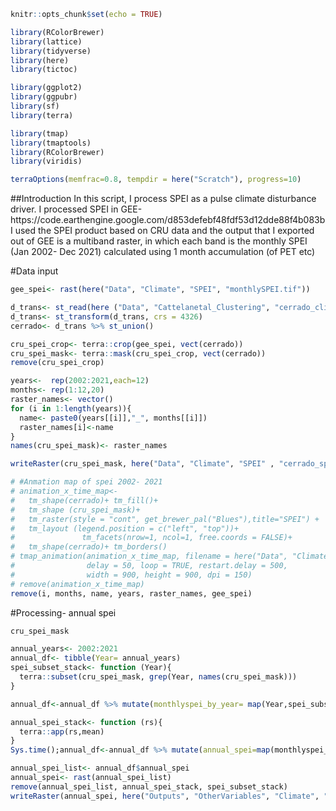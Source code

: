 ```r
knitr::opts_chunk$set(echo = TRUE)
```

```r
library(RColorBrewer)
library(lattice)
library(tidyverse)
library(here)
library(tictoc)

library(ggplot2)
library(ggpubr)
library(sf)
library(terra)

library(tmap)
library(tmaptools)
library(RColorBrewer)
library(viridis)

terraOptions(memfrac=0.8, tempdir = here("Scratch"), progress=10)
```
##Introduction
In this script, I process SPEI as a pulse climate disturbance driver. 
I processed SPEI in GEE-https://code.earthengine.google.com/d853defebf48fdf53d12dde88f4b083b
I used the SPEI product based on CRU data and the output that I exported out of GEE
is a multiband raster, in which each band is the monthly SPEI (Jan 2002- Dec 2021) calculated
using 1 month accumulation (of PET etc)

#Data input
```r
gee_spei<- rast(here("Data", "Climate", "SPEI", "monthlySPEI.tif"))

d_trans<- st_read(here ("Data", "Cattelanetal_Clustering", "cerrado_climate_zones.shp"))
d_trans<- st_transform(d_trans, crs = 4326)
cerrado<- d_trans %>% st_union()

cru_spei_crop<- terra::crop(gee_spei, vect(cerrado))
cru_spei_mask<- terra::mask(cru_spei_crop, vect(cerrado))
remove(cru_spei_crop)

years<-  rep(2002:2021,each=12) 
months<- rep(1:12,20)
raster_names<- vector()
for (i in 1:length(years)){
  name<- paste0(years[[i]],"_", months[[i]])
  raster_names[i]<-name
}
names(cru_spei_mask)<- raster_names

writeRaster(cru_spei_mask, here("Data", "Climate", "SPEI" , "cerrado_spei_monthly_5km_2002_2021.tif"))

# #Anmation map of spei 2002- 2021
# animation_x_time_map<-
#   tm_shape(cerrado)+ tm_fill()+
#   tm_shape (cru_spei_mask)+
#   tm_raster(style = "cont", get_brewer_pal("Blues"),title="SPEI") +
#   tm_layout (legend.position = c("left", "top"))+
#               tm_facets(nrow=1, ncol=1, free.coords = FALSE)+
#   tm_shape(cerrado)+ tm_borders()
# tmap_animation(animation_x_time_map, filename = here("Data", "Climate", "SPEI , "speimonthly_2002_2021.gif"),
#                delay = 50, loop = TRUE, restart.delay = 500,
#                width = 900, height = 900, dpi = 150)
# remove(animation_x_time_map)
remove(i, months, name, years, raster_names, gee_spei)

```
#Processing- annual spei
```r
cru_spei_mask

annual_years<- 2002:2021
annual_df<- tibble(Year= annual_years) 
spei_subset_stack<- function (Year){
  terra::subset(cru_spei_mask, grep(Year, names(cru_spei_mask)))
}

annual_df<-annual_df %>% mutate(monthlyspei_by_year= map(Year,spei_subset_stack))

annual_spei_stack<- function (rs){
  terra::app(rs,mean)
}
Sys.time();annual_df<-annual_df %>% mutate(annual_spei=map(monthlyspei_by_year, annual_spei_stack)); Sys.time()

annual_spei_list<- annual_df$annual_spei
annual_spei<- rast(annual_spei_list)
remove(annual_spei_list, annual_spei_stack, spei_subset_stack)
writeRaster(annual_spei, here("Outputs", "OtherVariables", "Climate", "annualspei_2002_2021.tif"))
```